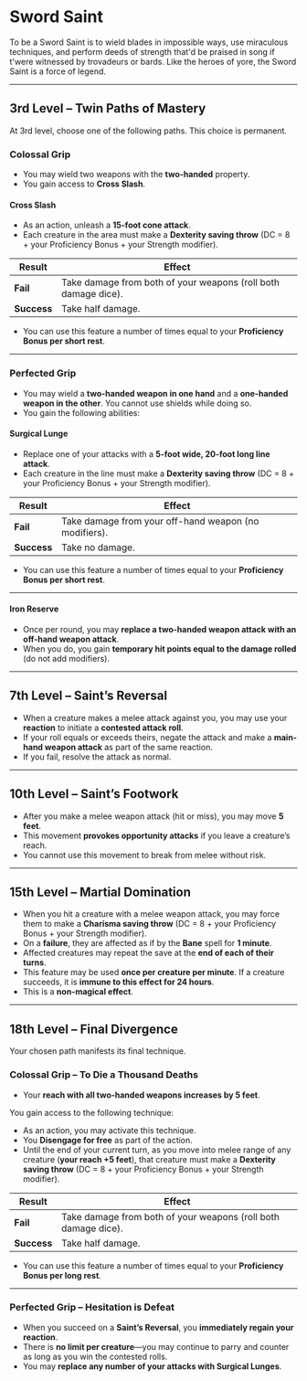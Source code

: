 # Sword Saint

To be a Sword Saint is to wield blades in impossible ways, use miraculous techniques, and perform deeds of strength that'd be praised in song if t'were witnessed by trovadeurs or bards. Like the heroes of yore, the Sword Saint is a force of legend.

---

## 3rd Level – Twin Paths of Mastery

At 3rd level, choose one of the following paths. This choice is permanent.

### Colossal Grip

- You may wield two weapons with the **two-handed** property.
- You gain access to **Cross Slash**.

#### Cross Slash

- As an action, unleash a **15-foot cone attack**.
- Each creature in the area must make a **Dexterity saving throw** (DC = 8 + your Proficiency Bonus + your Strength modifier).

| Result      | Effect                                                         |
| ----------- | -------------------------------------------------------------- |
| **Fail**    | Take damage from both of your weapons (roll both damage dice). |
| **Success** | Take half damage.                                              |

- You can use this feature a number of times equal to your **Proficiency Bonus per short rest**.

---

### Perfected Grip

- You may wield a **two-handed weapon in one hand** and a **one-handed weapon in the other**. You cannot use shields while doing so.
- You gain the following abilities:

#### Surgical Lunge

- Replace one of your attacks with a **5-foot wide, 20-foot long line attack**.
- Each creature in the line must make a **Dexterity saving throw** (DC = 8 + your Proficiency Bonus + your Strength modifier).

| Result      | Effect                                                |
| ----------- | ----------------------------------------------------- |
| **Fail**    | Take damage from your off-hand weapon (no modifiers). |
| **Success** | Take no damage.                                       |

- You can use this feature a number of times equal to your **Proficiency Bonus per short rest**.

---

#### Iron Reserve

- Once per round, you may **replace a two-handed weapon attack with an off-hand weapon attack**.
- When you do, you gain **temporary hit points equal to the damage rolled** (do not add modifiers).

---

## 7th Level – Saint’s Reversal

- When a creature makes a melee attack against you, you may use your **reaction** to initiate a **contested attack roll**.
- If your roll equals or exceeds theirs, negate the attack and make a **main-hand weapon attack** as part of the same reaction.
- If you fail, resolve the attack as normal.

---

## 10th Level – Saint’s Footwork

- After you make a melee weapon attack (hit or miss), you may move **5 feet**.
- This movement **provokes opportunity attacks** if you leave a creature’s reach.
- You cannot use this movement to break from melee without risk.

---

## 15th Level – Martial Domination

- When you hit a creature with a melee weapon attack, you may force them to make a **Charisma saving throw** (DC = 8 + your Proficiency Bonus + your Strength modifier).
- On a **failure**, they are affected as if by the **Bane** spell for **1 minute**.
- Affected creatures may repeat the save at the **end of each of their turns**.
- This feature may be used **once per creature per minute**. If a creature succeeds, it is **immune to this effect for 24 hours**.
- This is a **non-magical effect**.

---

## 18th Level – Final Divergence

Your chosen path manifests its final technique.

### Colossal Grip – To Die a Thousand Deaths

- Your **reach with all two-handed weapons increases by 5 feet**.

You gain access to the following technique:

- As an action, you may activate this technique.
- You **Disengage for free** as part of the action.
- Until the end of your current turn, as you move into melee range of any creature (**your reach +5 feet**), that creature must make a **Dexterity saving throw** (DC = 8 + your Proficiency Bonus + your Strength modifier).

| Result      | Effect                                                         |
| ----------- | -------------------------------------------------------------- |
| **Fail**    | Take damage from both of your weapons (roll both damage dice). |
| **Success** | Take half damage.                                              |

- You can use this feature a number of times equal to your **Proficiency Bonus per long rest**.

---

### Perfected Grip – Hesitation is Defeat

- When you succeed on a **Saint’s Reversal**, you **immediately regain your reaction**.
- There is **no limit per creature**—you may continue to parry and counter as long as you win the contested rolls.
- You may **replace any number of your attacks with Surgical Lunges**.
